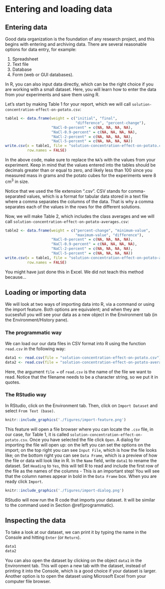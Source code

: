 # Entering and loading data {#data-entry}

## Entering data

Good data organization is the foundation of any research project, 
and this begins with entering and archiving data. 
There are several reasonable options for data entry, for example:

1. Spreadsheet
2. Text file
3. Database
4. Form (web or GUI databases). 

In R, you can also input data directly, which can be the right choice if you are working with a small dataset. 
Here, you will learn how to enter the data from your experiments
and save them using R. 

Let's start by
making Table 1 for your report, which we will call 
`solution-concentration-effect-on-potato.csv`:

```r
table1 <- data.frame(weight = c("initial", "final", 
                                "difference", "percent-change"), 
                     "NaCl-0-percent" = c(NA, NA, NA, NA), 
                     "NaCl-0.9-percent" = c(NA, NA, NA, NA), 
                     "NaCl-2-percent" = c(NA, NA, NA, NA), 
                     "NaCl-5-percent" = c(NA, NA, NA, NA))
write.csv(x = table1, file = "solution-concentration-effect-on-potato.csv", 
          row.names = FALSE)
```

In the above code, make sure to replace the `NA`'s with the values from your experiment. 
Keep in mind that the values entered into the tables should be 
decimals greater than or equal to zero, and likely less than
100 since you measured mass in grams and the potato
cubes for the experiments were 8 cm^3^ in size. 

Notice that we used the file extension ".csv".
CSV stands for comma-separated values, which is a format for 
tabular data stored in a text file where a comma separates the columns of the data. 
That is why a comma separates each of the values in the rows for the different solutions. 

Now, we will make Table 2, which includes the class averages and we will call 
`solution-concentration-effect-on-potato-averages.csv`:

```r
table2 <- data.frame(weight = c("percent-change", "minimum-value", 
                                "maximum-value", "difference"), 
                     "NaCl-0-percent" = c(NA, NA, NA, NA), 
                     "NaCl-0.9-percent" = c(NA, NA, NA, NA), 
                     "NaCl-2-percent" = c(NA, NA, NA, NA), 
                     "NaCl-5-percent" = c(NA, NA, NA, NA))
write.csv(x = table1, file = "solution-concentration-effect-on-potato-averages.csv", 
          row.names = FALSE)
```


You might have just done this in Excel. We did not teach this method because...

## Loading or importing data

We will look at two ways of importing data into R, via a command or using the import feature.
Both options are equivalent; and when they are sucsesfull you will see your data as
a new object in the Environment tab (in the Environment/History pane).

### The programmatic way {#programmatic}

We can load our our data files in CSV format into R using the function `read.csv` in the following way:

```r
data1 <- read.csv(file = "solution-concentration-effect-on-potato.csv")
data2 <- read.csv(file = "solution-concentration-effect-on-potato-averages.csv")
```

Here, the argument `file =` of `read.csv` is the name of the file we want to read.
Notice that the filename needs to be a character string, so we put it in quotes.


### The RStudio way

In RStudio, click on the Environment tab. 
Then, click on `Import Dataset` and select `From Text (base)`. 

```r
knitr::include_graphics('./figures/import-feature.png')
```

This feature will open a file browser where you can locate the `.csv` file,
in our case, for Table 1, it is called `solution-concentration-effect-on-potato.csv`.
Once you have selected the file click `Open`. 
A dialog for importing the file will open up:
on the left you can set the options on the import; 
on the top right you can see `Input File`, which is how the file looks like;
on the bottom right you can see `Data Frame`, 
which is a preview of how the file or data will look like in R.
In the `Name` field, write `data1` to rename the dataset.
Set `Heading` to `Yes`, this will 
tell R to read and include the first row of the file as the names of the columns - 
This is an important step! 
You will see that the column names appear in bold in the `Data Frame` box.
When you are ready click `Import`.

```r
knitr::include_graphics('./figures/import-dialog.png')
```

RStudio will now run the R code that imports your dataset. 
It will be similar to the command used in Section \@ref(programmatic).

## Inspecting the data

To take a look at our dataset, we can print it by typing the name in the Console and hitting `Enter` (or `Return`).

```r
data1
data2
```

You can also open the dataset by clicking on the object `data1` in the Environment tab. 
This will open a new tab with the dataset, instead of printing it into the Console,
which is a good choice if your dataset is larger.
Another option is to open the dataset using Microsoft Excel from your computer file browser.
